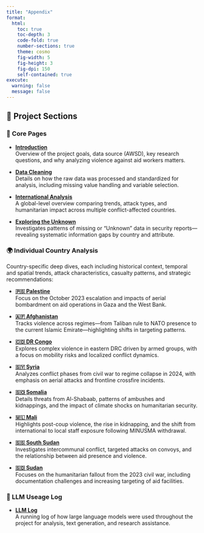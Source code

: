 ```yaml
---
title: "Appendix"
format:
  html:
    toc: true
    toc-depth: 3
    code-fold: true
    number-sections: true
    theme: cosmo
    fig-width: 5
    fig-height: 3
    fig-dpi: 150
    self-contained: true
execute:
  warning: false
  message: false
---
```


## 📂 Project Sections

### 🔹 Core Pages

- [**Introduction**](index.qmd)  
  Overview of the project goals, data source (AWSD), key research questions, and why analyzing violence against aid workers matters.

- [**Data Cleaning**](data_cleaning.qmd)  
  Details on how the raw data was processed and standardized for analysis, including missing value handling and variable selection.

- [**International Analysis**](international.qmd)  
  A global-level overview comparing trends, attack types, and humanitarian impact across multiple conflict-affected countries.

- [**Exploring the Unknown**](unknown.qmd)  
  Investigates patterns of missing or "Unknown" data in security reports—revealing systematic information gaps by country and attribute.

### 🌍 Individual Country Analysis  
Country-specific deep dives, each including historical context, temporal and spatial trends, attack characteristics, casualty patterns, and strategic recommendations:

- [**🇵🇸 Palestine**](palestine.qmd)  
  Focus on the October 2023 escalation and impacts of aerial bombardment on aid operations in Gaza and the West Bank.

- [**🇦🇫 Afghanistan**](af.qmd)  
  Tracks violence across regimes—from Taliban rule to NATO presence to the current Islamic Emirate—highlighting shifts in targeting patterns.

- [**🇨🇩 DR Congo**](dr.qmd)  
  Explores complex violence in eastern DRC driven by armed groups, with a focus on mobility risks and localized conflict dynamics.

- [**🇸🇾 Syria**](syria.qmd)  
  Analyzes conflict phases from civil war to regime collapse in 2024, with emphasis on aerial attacks and frontline crossfire incidents.

- [**🇸🇴 Somalia**](somolia.qmd)  
  Details threats from Al-Shabaab, patterns of ambushes and kidnappings, and the impact of climate shocks on humanitarian security.

- [**🇲🇱 Mali**](mali.qmd)  
  Highlights post-coup violence, the rise in kidnapping, and the shift from international to local staff exposure following MINUSMA withdrawal.

- [**🇸🇸 South Sudan**](southsudan.qmd)  
  Investigates intercommunal conflict, targeted attacks on convoys, and the relationship between aid presence and violence.

- [**🇸🇩 Sudan**](sudan.qmd)  
  Focuses on the humanitarian fallout from the 2023 civil war, including documentation challenges and increasing targeting of aid facilities.

### 🤖 LLM Useage Log

- [**LLM Log**](llm.qmd)  
  A running log of how large language models were used throughout the project for analysis, text generation, and research assistance.
